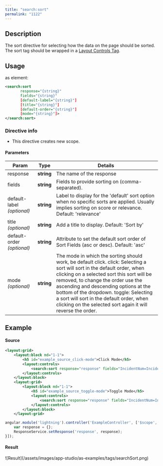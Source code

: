 ```yaml
---
title: "search:sort"
permalink: "1122"
---
```


## Description

The sort directive for selecting how the data on the page should be
sorted. The sort tag should be wrapped in a
[Layout Controls Tag](/app-studio/4.2/1062/layout-controls).

## Usage

as element:

```xml
<search:sort
       response="{string}"
       fields="{string}"
       [default-label="{string}"]
       [title="{string}"]
       [default-order="{string}"]
       [mode="{string}"]>
</search:sort>
```

### Directive info

* This directive creates new scope.

#### Parameters

| Param | Type | Details |
| --- | --- | --- |
| response | **string** | The name of the response |
| fields | **string** | Fields to provide sorting on (comma-separated). |
| default-label  *(optional)* | **string** | Label to display for the 'default' sort option when no specific sorts are applied. Usually implies sorting on score or relevance. Default: 'relevance' |
| title  *(optional)* | **string** | Add a title to display. Default: 'Sort by' |
| default-order  *(optional)* | **string** | Attribute to set the default sort order of Sort Fields (asc or desc). Default: 'asc' |
| mode  *(optional)* | **string** | The mode in which the sorting should work, be default click. click: Selecting a sort will sort in the default order, when clicking on a selected sort this sort will be removed, to change the order use the ascending and descending options at the bottom of the dropdown. toggle: Selecting a sort will sort in the default order, when clicking on the selected sort again it will reverse the order. |

## Example

#### Source

```xml
<layout:grid>
    <layout:block md="1-1">
        <h5 id="example_source_click-mode">Click Mode</h5>
        <layout:controls>
            <search:sort response="response" fields="IncidentNum=Incident Number,Foo=Bar"></search:sort>
        </layout:controls>
    </layout:block>
    <layout:grid>
        <layout:block md="1-1">
            <h5 id="example_source_toggle-mode">Toggle Mode</h5>
            <layout:controls>
                <search:sort response="response" fields="IncidentNum=Incident Number,Foo=Bar" mode="toggle" class="left"></search:sort>
            </layout:controls>
        </layout:block>
    </layout:grid>
```

```js
angular.module('lightning').controller('ExampleController', ['$scope', 'ResponseService', function($scope, ResponseService) {
    var response = {};
    ResponseService.setResponse('response', response);
}]);
```

#### Result

<Frame>![Result](/assets/images/app-studio/as-examples/tags/searchSort.png)</Frame>